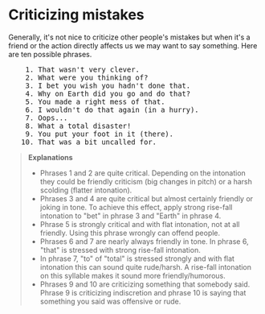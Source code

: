 # Criticizing mistakes

Generally, it's not nice to criticize other people's mistakes but when it's a friend or the action directly affects us we may want to say something. Here are ten possible phrases.

<pre className="text-xl font-semibold font-sans leading-3">
    1. That wasn't very clever.
    2. What were you thinking of?
    3. I bet you wish you hadn't done that.
    4. Why on Earth did you go and do that?
    5. You made a right mess of that.
    6. I wouldn't do that again (in a hurry).
    7. Oops...
    8. What a total disaster!
    9. You put your foot in it (there).
   10. That was a bit uncalled for.
</pre>

> __Explanations__
> - Phrases 1 and 2 are quite critical. Depending on the intonation they could be friendly criticism (big changes in pitch) or a harsh scolding (flatter intonation).
> - Phrases 3 and 4 are quite critical but almost certainly friendly or joking in tone. To achieve this effect, apply strong rise-fall intonation to "bet" in phrase 3 and "Earth" in phrase 4.
> - Phrase 5 is strongly critical and with flat intonation, not at all friendly. Using this phrase wrongly can offend people.
> - Phrases 6 and 7 are nearly always friendly in tone. In phrase 6, "that" is stressed with strong rise-fall intonation.
> - In phrase 7, "to" of "total" is stressed strongly and with flat intonation this can sound quite rude/harsh. A rise-fall intonation on this syllable makes it sound more friendly/humorous.
> - Phrases 9 and 10 are criticizing something that somebody said. Phrase 9 is criticizing indiscretion and phrase 10 is saying that something you said was offensive or rude.
